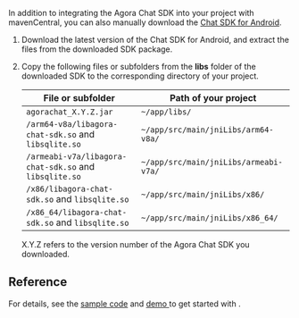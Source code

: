 <PlatformWrapper platform="android">

In addition to integrating the Agora Chat SDK into your project with mavenCentral, you can also manually download the [Chat SDK for Android](/sdks).

1. Download the latest version of the Chat SDK for Android, and extract the files from the downloaded SDK package.

2. Copy the following files or subfolders from the **libs** folder of the downloaded SDK to the corresponding directory of your project.

    | File or subfolder                                      | Path of your project                  |
    | ------------------------------------------------------ | ------------------------------------- |
    | `agorachat_X.Y.Z.jar`                                  | `~/app/libs/`                         |
    | `/arm64-v8a/libagora-chat-sdk.so` and `libsqlite.so`   | `~/app/src/main/jniLibs/arm64-v8a/`   |
    | `/armeabi-v7a/libagora-chat-sdk.so` and `libsqlite.so` | `~/app/src/main/jniLibs/armeabi-v7a/` |
    | `/x86/libagora-chat-sdk.so` and `libsqlite.so`         | `~/app/src/main/jniLibs/x86/`         |
    | `/x86_64/libagora-chat-sdk.so` and `libsqlite.so`      | `~/app/src/main/jniLibs/x86_64/`      |

    <div class="alert info"> X.Y.Z refers to the version number of the Agora Chat SDK you downloaded.</div>


## Reference

For details, see the [sample code](https://github.com/AgoraIO/Agora-Chat-API-Examples/blob/main/Chat-Android/app/src/main/java/io/agora/agorachatquickstart/MainActivity.java) and [demo  <Vpl k="CLIENT" />](../reference/downloads) to get started with <Vg k="CHAT" />.

</PlatformWrapper>
